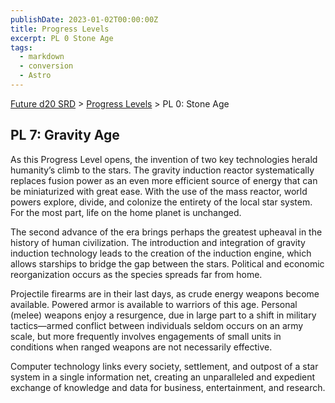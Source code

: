 ```yaml
---
publishDate: 2023-01-02T00:00:00Z
title: Progress Levels
excerpt: PL 0 Stone Age
tags:
  - markdown
  - conversion
  - Astro
---
```






[Future d20 SRD](/#futureD20) > [Progress Levels](future-d20-srd-progress-levels-index) > PL 0: Stone Age




## PL 7: Gravity Age


As this Progress Level opens, the invention of two key technologies herald humanity’s climb to the stars. The gravity induction reactor systematically replaces fusion power as an even more efficient source of energy that can be miniaturized with great ease. With the use of the mass reactor, world powers explore, divide, and colonize the entirety of the local star system. For the most part, life on the home planet is unchanged.


The second advance of the era brings perhaps the greatest upheaval in the history of human civilization. The introduction and integration of gravity induction technology leads to the creation of the induction engine, which allows starships to bridge the gap between the stars. Political and economic reorganization occurs as the species spreads far from home.


Projectile firearms are in their last days, as crude energy weapons become available. Powered armor is available to warriors of this age. Personal (melee) weapons enjoy a resurgence, due in large part to a shift in military tactics—armed conflict between individuals seldom occurs on an army scale, but more frequently involves engagements of small units in conditions when ranged weapons are not necessarily effective.


Computer technology links every society, settlement, and outpost of a star system in a single information net, creating an unparalleled and expedient exchange of knowledge and data for business, entertainment, and research.




